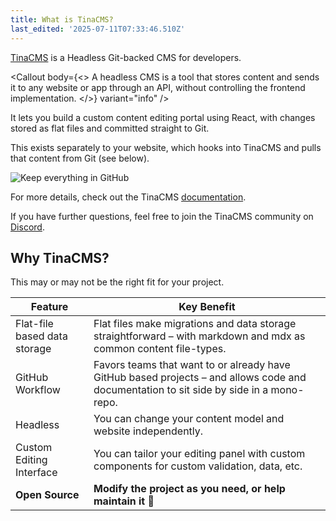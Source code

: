 ```yaml
---
title: What is TinaCMS?
last_edited: '2025-07-11T07:33:46.510Z'
---
```


[TinaCMS](https://tina.io) is a Headless Git-backed CMS for developers.

<Callout
  body={<>
    A headless CMS is a tool that stores content and sends it to any website or app through an API, without controlling the frontend implementation.
  </>}
  variant="info"
/>

It lets you build a custom content editing portal using React, with changes stored as flat files and committed straight to Git.

This exists separately to your website, which hooks into TinaCMS and pulls that content from Git (see below).

![](</img/landing-assets/tinacms-github-integration.jpg> "Keep everything in GitHub")

For more details, check out the TinaCMS [documentation](https://tina.io/docs).

If you have further questions, feel free to join the TinaCMS community on [Discord](https://discord.com/invite/zumN63Ybpf).

## Why TinaCMS?

This may or may not be the right fit for your project.

| Feature                      | Key Benefit                                                                                                                             |
| ---------------------------- | --------------------------------------------------------------------------------------------------------------------------------------- |
| Flat-file based data storage | Flat files make migrations and data storage straightforward – with markdown and mdx as common content file-types.                       |
| GitHub Workflow              | Favors teams that want to or already have GitHub based projects – and allows code and documentation to sit side by side in a mono-repo. |
| Headless                     | You can change your content model and website independently.                                                                            |
| Custom Editing Interface     | You can tailor your editing panel with custom components for custom validation, data, etc.                                              |
| **Open Source**              | **Modify the project as you need, or help maintain it 🫶**                                                                              |
